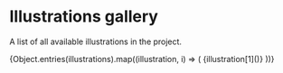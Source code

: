 

<Meta title="Illustrations" />

# Illustrations gallery

A list of all available illustrations in the project.

<IconGallery>
  {Object.entries(illustrations).map((illustration, i) => (
    <IconItem key={i} name={illustration[0]}>
      {illustration[1]()}
    </IconItem>
  ))}
</IconGallery>
